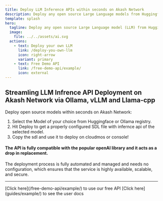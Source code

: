 ```yaml
---
title: Deploy LLM Inference APIs within seconds on Akash Network
description: Deploy any open source Large Language models from Huggingface to Akash network with zero configuration
template: splash
hero:
  tagline: Deploy any open source Large Language model (LLM) from Huggingface or Ollama Registry to Akash network with zero configuration
  image:
    file: ../../assets/ai.svg
  actions:
    - text: Deploy your own LLM
      link: /deploy-you-own-llm
      icon: right-arrow
      variant: primary
    - text: Free Demo API
      link: /free-demo-api/example/
      icon: external
---
```



## Streamling LLM Infrence API Deployment on Akash Network via Ollama, vLLM and Llama-cpp

Deploy open source models within seconds on Akash Network:

1. Select the Model of your choice from Huggingface or Ollama registry.
2. Hit Deploy to get a properly configured SDL file with infernce api of the selected model.
3. Copy the sdl and use it to deploy on cloudmos or console!

#### The API is fully compatible with the popular openAI library and it acts as a drop in replacement. 

The deployment process is fully automated and managed and needs no configuration, which ensures that the service is highly available, scalable, and secure.

-------------------------------------------------------------
<CardGrid stagger>

  <Card  title="Free Demo API" icon="open-book">
  [Click here](/free-demo-api/example/)  to use our free API
  </Card>
  <Card  title="Endpoint Documentation" icon="open-book">
  [Click here](guides/example/) to see the user docs
  </Card>
</CardGrid>
